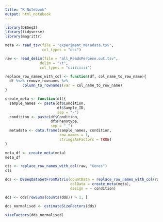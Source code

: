 ```yaml
---
title: "R Notebook"
output: html_notebook
---
```



```r
library(DESeq2)
library(tidyverse)
library(magrittr)
```


```r
meta <- read_tsv(file = "experiment_metadata.tsv",
                 col_types = "ccc")

raw <- read_delim(file = "all_ReadsPerGene.out.tsv", 
                delim = "\t",
                col_types = "ciiiiiiii")

```


```r
replace_row_names_with_col <- function(df, col_name_to_row_name){
  df %<>% remove_rownames %>% 
        column_to_rownames(var = col_name_to_row_name)
}

create_meta <- function(df){
  sample_names <- paste(df$Condition, 
                        df$Sample_ID, 
                        sep = "-")
  condition <- paste(df$Condition, 
                     df$Phenotype, 
                     sep = "_")
  metadata <- data.frame(sample_names, condition, 
                         row.names = 1, 
                         stringsAsFactors = TRUE)
}

meta_df <- create_meta(meta)
meta_df

```

```r
cts <- replace_row_names_with_col(raw, "Genes")
cts
```



```r
dds <- DESeqDataSetFromMatrix(countData = replace_row_names_with_col(raw, "Genes"),
                              colData = create_meta(meta),
                              design = ~ condition)
```


```r
dds <- dds[rowSums(counts(dds)) > 1, ]

dds_normalised <- estimateSizeFactors(dds)
```



```r
sizeFactors(dds_normalised)
```

